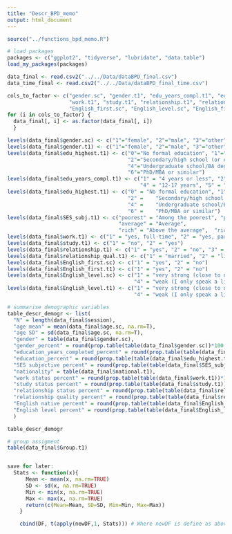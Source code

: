 ```yaml
---
title: "Descr_BPD_memo"
output: html_document
---
```



```r
source("../functions_bpd_memo.R")

# load packages
packages <- c("ggplot2", "tidyverse", "lubridate", "data.table")
load_my_packages(packages)

```

```r
data_final <- read.csv2("../../Data/dataBPD_final.csv")
data_time_final <- read.csv2("../../Data/dataBPD_final_time.csv")

cols_to_factor <- c("gender.sc", "gender.t1", "edu_years_compl.t1", "edu_highest.t1", "SES_subj.t1", "national.t1", 
                    "work.t1", "study.t1", "relationship.t1", "relationship_qual.t1", 
                    "English_first.sc", "English_level.sc", "English_first.t1", "English_level.t1")
for (i in cols_to_factor) {
  data_final[, i] <- as.factor(data_final[, i]) 
  }

levels(data_final$gender.sc) <- c("1"="female", "2"="male", "3"="other", "4"="I don't want to tell")
levels(data_final$gender.t1) <- c("1"="female", "2"="male", "3"="other", "4"="I don't want to tell")
levels(data_final$edu_highest.t1) <- c("0"="No formal education", "1"="Primary school (or equivalent)", 
                                       "2"="Secondary/high school (or equivalent)", "3"="Vocational school (or equivalent)", 
                                       "4"="Undergraduate school/BA degree (or equivalent)", "5"="Graduate school/MA degree (or equivalent)", 
                                       "6"="PhD/MBA or similar")
levels(data_final$edu_years_compl.t1) <- c("1" = "4 years or less",	"2" =	"5-8 years", 	"3" =	"9-12 years", 
                                           "4" = "12-17 years", "5" = "17-20 years", "6" =	"more than 20 years")
levels(data_final$edu_highest.t1) <- c("0" = "No formal education", "1" =	"Primary school (or equivalent)", 
                                       "2" =	"Secondary/high school (or equivalent)", "3" =	"Vocational school (or equivalent)", 
                                       "4" =	"Undergraduate school/BA degree (or equivalent)", "5" =	"Graduate school/MA degree (or equivalent)", 
                                       "6" =	"PhD/MBA or similar")
levels(data_final$SES_subj.t1) <- c("poorest" =	"Among the poorest", "poorer" =	"Poor", "poor" = "Below average", 
                                    "average" = "Average", 
                                    "rich" = "Above the average",  "richer" =	"Wealthy", "richest"	= "Among the wealthiest")
levels(data_final$work.t1) <- c("1" = "yes, full-time", "2" = "yes, part-time", "3" = "yes, less than part time", "4" = "no")
levels(data_final$study.t1) <- c("1" = "no", "2" = "yes")
levels(data_final$relationship.t1) <- c("1" = "yes", "2" = "no", "3" = "other", "4" = "I don't want to tell")
levels(data_final$relationship_qual.t1) <- c("1" = "married", "2" = "living together", "3" = "not living together", "4" = "I don't want to tell")
levels(data_final$English_first.sc) <- c("1" = "yes", "2" = "no")
levels(data_final$English_first.t1) <- c("1" = "yes", "2" = "no")
levels(data_final$English_level.sc) <- c("1" = "very strong (close to native)", "2" = "strong (fluent)", "3" = "medium (I speak okay)", 
                                         "4" = "weak (I only speak a little)", "5" = "very weak" )
levels(data_final$English_level.t1) <- c("1" = "very strong (close to native)", "2" = "strong (fluent)", "3" = "medium (I speak okay)", 
                                         "4" = "weak (I only speak a little)", "5" = "very weak" )


```

```r
# summarise demographic variables
table_descr_demogr <- list(
  "N" = length(data_final$session),
  "age mean" = mean(data_final$age.sc, na.rm=T), 
  "age SD" = sd(data_final$age.sc, na.rm=T),
  "gender" = table(data_final$gender.sc), 
  "gender_percent" = round(prop.table(table(data_final$gender.sc))*100, 2),
  "education_years_completed_percent" = round(prop.table(table(data_final$edu_years_compl.t1))*100, 2),
  "education_percent" = round(prop.table(table(data_final$edu_highest.t1))*100, 2), 
  "SES subjective percent" = round(prop.table(table(data_final$SES_subj.t1))*100, 2), 
  "nationality" = table(data_final$national.t1), 
  "work status percent" = round(prop.table(table(data_final$work.t1))*100, 2),
  "study status percent" = round(prop.table(table(data_final$study.t1))*100, 2),
  "relationship status percent" = round(prop.table(table(data_final$relationship.t1))*100, 2),
  "relationship quality percent" = round(prop.table(table(data_final$relationship_qual.t1))*100, 2),
  "English native percent" = round(prop.table(table(data_final$English_first.sc))*100, 2), 
  "English level percent" = round(prop.table(table(data_final$English_level.sc))*100, 2)
  )

table_descr_demogr

# group assigment 
table(data_final$Group.t1)

```

```r


```



```r
save for later:
  Stats <- function(x){
      Mean <- mean(x, na.rm=TRUE)
      SD <- sd(x, na.rm=TRUE)
      Min <- min(x, na.rm=TRUE)
      Max <- max(x, na.rm=TRUE)
      return(c(Mean=Mean, SD=SD, Min=Min, Max=Max))
    }

    cbind(DF, t(apply(newDF,1, Stats))) # Where newDF is define as above
  
  
  
```



